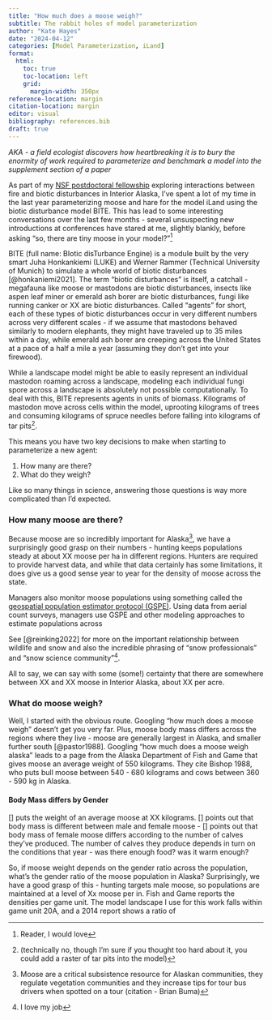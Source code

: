```yaml
---
title: "How much does a moose weigh?"
subtitle: The rabbit holes of model parameterization
author: "Kate Hayes"
date: "2024-04-12"
categories: [Model Parameterization, iLand]
format:
  html:
    toc: true
    toc-location: left
    grid:
      margin-width: 350px
reference-location: margin
citation-location: margin
editor: visual
bibliography: references.bib
draft: true
---
```


*AKA - a field ecologist discovers how heartbreaking it is to bury the enormity of work required to parameterize and benchmark a model into the supplement section of a paper*

As part of my [NSF postdoctoral fellowship](https://www.nsf.gov/awardsearch/showAward?AWD_ID=2219248&HistoricalAwards=false) exploring interactions between fire and biotic disturbances in Interior Alaska, I've spent a lot of my time in the last year parameterizing moose and hare for the model iLand using the biotic disturbance model BITE. This has lead to some interesting conversations over the last few months - several unsuspecting new introductions at conferences have stared at me, slightly blankly, before asking "so, there are tiny moose in your model?"[^1]

[^1]: Reader, I would love

BITE (full name: BIotic disTurbance Engine) is a module built by the very smart Juha Honkankiemi (LUKE) and Werner Rammer (Technical University of Munich) to simulate a whole world of biotic disturbances \[\@honkaniemi2021\]. The term "biotic disturbances" is itself, a catchall - megafauna like moose or mastodons are biotic disturbances, insects like aspen leaf miner or emerald ash borer are biotic disturbances, fungi like running canker or XX are biotic disturbances. Called "agents" for short, each of these types of biotic disturbances occur in very different numbers across very different scales - if we assume that mastodons behaved similarly to modern elephants, they might have traveled up to 35 miles within a day, while emerald ash borer are creeping across the United States at a pace of a half a mile a year (assuming they don't get into your firewood).

While a landscape model might be able to easily represent an individual mastodon roaming across a landscape, modeling each individual fungi spore across a landscape is absolutely not possible computationally. To deal with this, BITE represents agents in units of biomass. Kilograms of mastodon move across cells within the model, uprooting kilograms of trees and consuming kilograms of spruce needles before falling into kilograms of tar pits[^2].

[^2]: (technically no, though I'm sure if you thought too hard about it, you could add a raster of tar pits into the model)

This means you have two key decisions to make when starting to parameterize a new agent:

1.  How many are there?
2.  What do they weigh?

Like so many things in science, answering those questions is way more complicated than I'd expected.

### How many moose are there?

Because moose are so incredibly important for Alaska[^3], we have a surprisingly good grasp on their numbers - hunting keeps populations steady at about XX moose per ha in different regions. Hunters are required to provide harvest data, and while that data certainly has some limitations, it does give us a good sense year to year for the density of moose across the state.

[^3]: Moose are a critical subsistence resource for Alaskan communities, they regulate vegetation communities and they increase tips for tour bus drivers when spotted on a tour (citation - Brian Buma)

Managers also monitor moose populations using something called the [geospatial population estimator protocol (GSPE)](https://www.nps.gov/articles/000/moose-abundance-estimates.htm#:~:text=In%20Alaska%20and%20Canada%2C%20moose,geospatial%20population%20estimator%20(GSPE).). Using data from aerial count surveys, managers use GSPE and other modeling approaches to estimate populations across

See \[\@reinking2022\] for more on the important relationship between wildlife and snow and also the incredible phrasing of "snow professionals" and "snow science community"[^4].

[^4]: I love my job

All to say, we can say with some (some!) certainty that there are somewhere between XX and XX moose in Interior Alaska, about XX per acre.

### What do moose weigh?

Well, I started with the obvious route. Googling "how much does a moose weigh" doesn't get you very far. Plus, moose body mass differs across the regions where they live - moose are generally largest in Alaska, and smaller further south \[\@pastor1988\]. Googling "how much does a moose weigh alaska" leads to a page from the Alaska Department of Fish and Game that gives moose an average weight of 550 kilograms. They cite Bishop 1988, who puts bull moose between 540 - 680 kilograms and cows between 360 - 590 kg in Alaska.

#### Body Mass differs by Gender

\[\] puts the weight of an average moose at XX kilograms. \[\] points out that body mass is different between male and female moose - \[\] points out that body mass of female moose differs according to the number of calves they've produced. The number of calves they produce depends in turn on the conditions that year - was there enough food? was it warm enough?

So, if moose weight depends on the gender ratio across the population, what's the gender ratio of the moose population in Alaska? Surprisingly, we have a good grasp of this - hunting targets male moose, so populations are maintained at a level of Xx moose per in. Fish and Game reports the densities per game unit. The model landscape I use for this work falls within game unit 20A, and a 2014 report shows a ratio of
